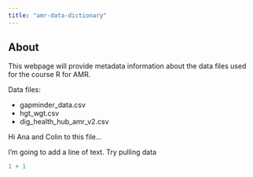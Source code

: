 ```yaml
---
title: "amr-data-dictionary"
---
```


## About

This webpage will provide metadata information about the data files used for the course R for AMR.

Data files:

-   gapminder_data.csv
-   hgt_wgt.csv
-   dig_health_hub_amr_v2.csv

Hi Ana and Colin to this file...

I'm going to add a line of text. Try pulling data

```r
1 + 1
```
